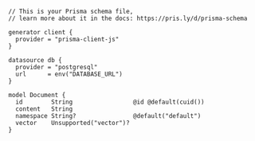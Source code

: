 ```
// This is your Prisma schema file,
// learn more about it in the docs: https://pris.ly/d/prisma-schema

generator client {
  provider = "prisma-client-js"
}

datasource db {
  provider = "postgresql"
  url      = env("DATABASE_URL")
}

model Document {
  id        String                 @id @default(cuid())
  content   String
  namespace String?                @default("default")
  vector    Unsupported("vector")?
}
```
